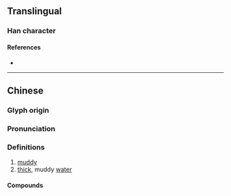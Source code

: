 {{character info}}
==Translingual==

===Han character===
{{Han char|rn=85|rad=水|as=22|sn=25|four=30132|canj=EJBV|ids=⿰氵囊}}

====References====
* {{Han ref|kx=0664.090|dkj=18822|dj=1072.330|hdz=31798.040|uh=7062|ud=28770|bh=F8F5|bd=63733}}

----

==Chinese==
{{zh-forms}}

===Glyph origin===
{{Han etym}}

===Pronunciation===
{{zh-pron
|m=nǎng
|c=nong5
|mn=lóng
|mc=y
|oc=y
|ma=
|cat=a,n
}}

===Definitions===
{{zh-hanzi}}

# [[muddy]]
# [[thick]], muddy [[water]]

====Compounds====
{{zh-der|沱灢}}

{{zh-cat|Water}}